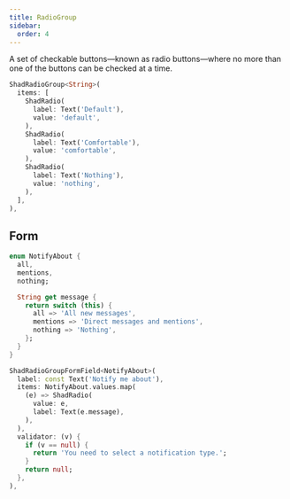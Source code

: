 ```yaml
---
title: RadioGroup
sidebar:
  order: 4
---
```



A set of checkable buttons—known as radio buttons—where no more than one of the buttons can be checked at a time.

<Preview src="radio-group">

```dart
ShadRadioGroup<String>(
  items: [
    ShadRadio(
      label: Text('Default'),
      value: 'default',
    ),
    ShadRadio(
      label: Text('Comfortable'),
      value: 'comfortable',
    ),
    ShadRadio(
      label: Text('Nothing'),
      value: 'nothing',
    ),
  ],
),
```

</Preview>

## Form

<Preview src="form?style=radioField" minHeight="300px">

```dart
enum NotifyAbout {
  all,
  mentions,
  nothing;

  String get message {
    return switch (this) {
      all => 'All new messages',
      mentions => 'Direct messages and mentions',
      nothing => 'Nothing',
    };
  }
}

ShadRadioGroupFormField<NotifyAbout>(
  label: const Text('Notify me about'),
  items: NotifyAbout.values.map(
    (e) => ShadRadio(
      value: e,
      label: Text(e.message),
    ),
  ),
  validator: (v) {
    if (v == null) {
      return 'You need to select a notification type.';
    }
    return null;
  },
),
```

</Preview>
